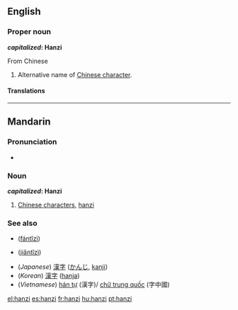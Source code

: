 ==English==

===Proper noun===
{{en-proper noun}}

'''''capitalized'': Hanzi'''

From Chinese {{etyl|zh}} {{zh-tsp|漢字|汉字|hànzì}}

# Alternative name of [[Chinese character]].

====Translations====
{{trans-see|Chinese character}}

----

==Mandarin==

===Pronunciation===
* {{IPA|[ xan˥˩tsɨ˥˩ ]|lang=cmn}}

===Noun===
{{cmn-noun|p|pin=hànzì|pint=han4zi4|tra=漢字|sim=汉字}}

'''''capitalized'': Hanzi'''

# [[Chinese character|Chinese characters]], [[hanzi#English|hanzi]]

===See also===
* {{zh-ts|繁體字|繁体字}} ([[fántǐzì]])
* {{zh-ts|簡體字|简体字}} ([[jiǎntǐzì]])
* (''Japanese'') [[漢字]] ([[かんじ]], [[kanji]])
* (''Korean'') [[漢字]] ([[hanja]])
* (''Vietnamese'') [[hán tự]] (漢字)/ [[chữ trung quốc]] (字中國)

[[el:hanzi]]
[[es:hanzi]]
[[fr:hanzi]]
[[hu:hanzi]]
[[pt:hanzi]]